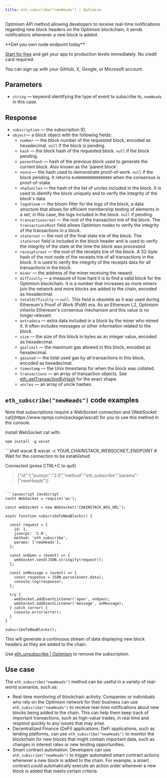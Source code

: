---
title: eth_subscribe("newHeads") | Optimism
---

Optimism API method allowing developers to receive real-time notifications regarding new block headers on the Optimism blockchain; it sends notifications whenever a new block is added.

<Check>
**Get you own node endpoint today**

[Start for free](https://console.chainstack.com/) and get your app to production levels immediately. No credit card required.

You can sign up with your GitHub, X, Google, or Microsoft account.
</Check>


## Parameters

* `string` — keyword identifying the type of event to subscribe to, `newHeads` in this case.

## Response

* `subscription` — the subscription ID.
* `object`— a block object with the following fields:
  + `number` — the block number of the requested block, encoded as hexadecimal. `null` if the block is pending.
  + `hash` — the block hash of the requested block. `null` if the block pending.
  + `parenthash` — hash of the previous block used to generate the current block. Also known as the 'parent block'.
  + `nonce` — the hash used to demonstrate proof-of-work. `null` if the block pending. It returns `0x0000000000000000` when the consensus is proof-of-stake.
  + `sha3uncles` — the hash of the list of uncles included in the block. It is used to identify the block uniquely and to verify the integrity of the block's data.
  + `logsbloom` — the bloom filter for the logs of the block, a data structure that allows for efficient membership testing of elements in a set, in this case, the logs included in the block. `null` if pending.
  + `transactionsroot` — the root of the transaction trie of the block. The `transactionsRoot` field allows Optimism nodes to verify the integrity of the transactions in a block.
  + `stateroot` — the root of the final state trie of the block. The `stateroot` field is included in the block header and is used to verify the integrity of the state at the time the block was processed
  + `receiptsroot` — the root of the receipts trie of the block. A 32-byte hash of the root node of the receipts trie of all transactions in the block. It is used to verify the integrity of the receipts data for all transactions in the block.
  + `miner` — the address of the miner receiving the reward.
  + `difficulty` — a measure of how hard it is to find a valid block for the Optimism blockchain. It is a number that increases as more miners join the network and more blocks are added to the chain, encoded as hexadecimal.
  + `totaldifficulty` — `null`. This field is obsolete as it was used during Ethereum's Proof of Work (PoW) era. As an Ethereum L2, Optimism inherits Ethereum's consensus mechanism and this value is no longer relevant.
  + `extradata` — extra data included in a block by the miner who mined it. It often includes messages or other information related to the block.
  + `size` — the size of this block in bytes as an integer value, encoded as hexadecimal.
  + `gaslimit` — the maximum gas allowed in this block, encoded as hexadecimal.
  + `gasused` — the total used gas by all transactions in this block, encoded as hexadecimal.
  + `timestamp` — the Unix timestamp for when the block was collated.
  + `transactions` — an array of transaction objects. See [eth\_getTransactionByHash](/api-reference/ethereum_node_api/transaction_info/eth_getTransactionByHash) for the exact shape.
  + `uncles` — an array of uncle hashes.

## `eth_subscribe("newHeads")` code examples

<Note>
Note that subscriptions require a WebSocket connection and [WebSocket cat](https://www.npmjs.com/package/wscat) for you to use this method in the console.

Install WebSocket cat with:

`npm install -g wscat`
</Note>

<CodeGroup>
```shell wscat
$ wscat -c YOUR_CHAINSTACK_WEBSOCKET_ENDPOINT
# Wait for the connection to be established

Connected (press CTRL+C to quit)

> {"id":1,"jsonrpc":"2.0","method":"eth_subscribe","params":["newHeads"]}
```

```javascript JavaScript
const WebSocket = require('ws');

const webSocket = new WebSocket('CHAINSTACK_WSS_URL');

async function subscribeToNewBlocks() {
  
  const request = {
    id: 1,
    jsonrpc: '2.0',
    method: 'eth_subscribe',
    params: ['newHeads'],
  };

  const onOpen = (event) => {
    webSocket.send(JSON.stringify(request));
  };

  const onMessage = (event) => {
    const response = JSON.parse(event.data);
    console.log(response);
  };

  try {
    webSocket.addEventListener('open', onOpen);
    webSocket.addEventListener('message', onMessage);
  } catch (error) {
    console.error(error);
  }
}

subscribeToNewBlocks();
```
</CodeGroup>


This will generate a continuous stream of data displaying new block headers as they are added to the chain.

Use [eth\_unsubscribe | Optimism](/api-reference/optimism_node_api/eth_unsubscribe) to remove the subscription.

## Use case

The `eth_subscribe("newHeads")` method can be useful in a variety of real-world scenarios, such as:

* Real-time monitoring of blockchain activity. Companies or individuals who rely on the Optimism network for their business can use `eth_subscribe("newHeads")` to receive real-time notifications about new blocks being added to the chain. This can help them keep track of important transactions, such as high-value trades, in real time and respond quickly to any issues that may arise.
* Decentralized Finance (DeFi) applications. DeFi applications, such as lending platforms, can use `eth_subscribe("newHeads")` to monitor the blockchain for new blocks that might contain important data, such as changes in interest rates or new lending opportunities.
* Smart contract automation. Developers can use `eth_subscribe("newHeads")` to trigger automated smart contract actions whenever a new block is added to the chain. For example, a smart contract could automatically execute an action order whenever a new block is added that meets certain criteria.